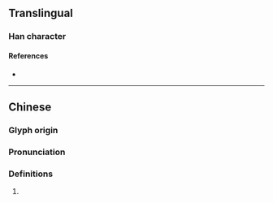 {{character info/new}}
==Translingual==

===Han character===
{{Han char|rn=64|rad=手|as=12|sn=15|four=58040|canj=QMJK,QNJK|ids=⿰扌敢}}

====References====
* {{Han ref|kx=0454.190|dkj=12709|dj=0803.330|hdz=31950.090|uh=6496|ud=25750|bh=E5AF|bd=58799}}

----

==Chinese==
{{zh-forms}}

===Glyph origin===
{{Han etym}}

===Pronunciation===
{{zh-pron
|m=hàn
|c=haam5,hon6
|mc=y
|oc=y
|cat=
}}
{{zh-attn-split}}

===Definitions===
{{zh-hanzi}}

# {{rfdef|zh}}